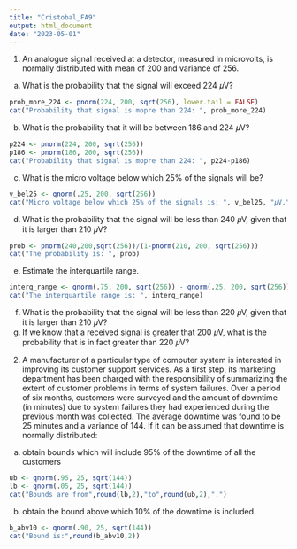 ---
title: "Cristobal_FA9"
output: html_document
date: "2023-05-01"
---

1. An analogue signal received at a detector, measured in microvolts, is normally
distributed with mean of 200 and variance of 256.
(a) What is the probability that the signal will exceed 224 𝜇V?

```{r}
prob_more_224 <- pnorm(224, 200, sqrt(256), lower.tail = FALSE)
cat("Probability that signal is mopre than 224: ", prob_more_224)
```
(b) What is the probability that it will be between 186 and 224 𝜇V?
```{r}
p224 <- pnorm(224, 200, sqrt(256))
p186 <- pnorm(186, 200, sqrt(256))
cat("Probability that signal is mopre than 224: ", p224-p186)
```
(c) What is the micro voltage below which 25% of the signals will be?
```{r}
v_bel25 <- qnorm(.25, 200, sqrt(256))
cat("Micro voltage below which 25% of the signals is: ", v_bel25, "𝜇V.")
```
(d) What is the probability that the signal will be less than 240 𝜇V, given that
it is larger than 210 𝜇V?
```{r}
prob <- pnorm(240,200,sqrt(256))/(1-pnorm(210, 200, sqrt(256)))
cat("The probability is: ", prob)
```
(e) Estimate the interquartile range.
```{r}
interq_range <- qnorm(.75, 200, sqrt(256)) - qnorm(.25, 200, sqrt(256))
cat("The interquartile range is: ", interq_range)
```
(f) What is the probability that the signal will be less than 220 𝜇V, given that
it is larger than 210 𝜇V?
(g) If we know that a received signal is greater that 200 𝜇V, what is the probability that is in fact greater than 220 𝜇V?

2. A manufacturer of a particular type of computer system is interested in improving its customer support services. As a first step, its marketing department has
been charged with the responsibility of summarizing the extent of customer
problems in terms of system failures. Over a period of six months, customers
were surveyed and the amount of downtime (in minutes) due to system failures
they had experienced during the previous month was collected. The average
downtime was found to be 25 minutes and a variance of 144. If it can be
assumed that downtime is normally distributed:

(a) obtain bounds which will include 95% of the downtime of all the customers
```{r}
ub <- qnorm(.95, 25, sqrt(144))
lb <- qnorm(.05, 25, sqrt(144))
cat("Bounds are from",round(lb,2),"to",round(ub,2),".")
```
(b) obtain the bound above which 10% of the downtime is included.
```{r}
b_abv10 <- qnorm(.90, 25, sqrt(144))
cat("Bound is:",round(b_abv10,2))
```
